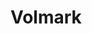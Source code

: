 
# Volmark
<ProjectDetails
  floatRight
  region="Iron Islands"
  house="House Volmark"
  type="Keep"
  status="Completed"
  warp="undefined"
  projectLead="roble0812"
  dateStarted="2014-06-10T07:00:00+00:00"
  dateCompleted="2014-06-10T07:00:00+00:00"
/>
